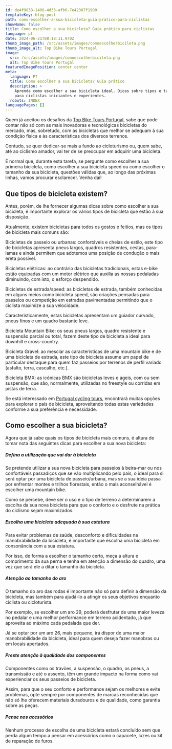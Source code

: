 ```yaml
---
id: de4f9838-1408-4d33-afb6-7e42387f1900
templateKey: blog-post
path: como-escolher-a-sua-bicicleta-guia-pratico-para-ciclistas
showHome: false
title: Como escolher a sua bicicleta? Guia prático para ciclistas
language: pt
date: 2024-06-21T08:18:11.970Z
thumb_image_path: /src/assets/images/comoescolherbicileta.png
thumb_image_alt: Top Bike Tours Portugal
image:
  src: /src/assets/images/comoescolherbicileta.png
  alt: Top Bike Tours Portugal
featuredImagePosition: center center
meta:
  language: PT
  title: Como escolher a sua bicicleta? Guia prático
  description: >
    Aprenda como escolher a sua bicicleta ideal. Dicas sobre tipos e tamanhos
    para ciclistas iniciantes e experientes.
  robots: INDEX
languagePages: []
---
```


Quem já aceitou os desafios da
[Top Bike Tours Portugal](https://www.topbiketoursportugal.com/), sabe que pode
contar não só com as mais inovadoras e tecnológicas bicicletas do mercado, mas,
sobretudo, com as bicicletas que melhor se adequam à sua condição física e às
características dos diversos terrenos.

Contudo, se quer dedicar-se mais a fundo ao cicloturismo ou, quem sabe, até ao
ciclismo amador, vai ter de se preocupar em adquirir uma bicicleta.

É normal que, durante esta tarefa, se pergunte como escolher a sua primeira
bicicleta, como escolher a sua bicicleta speed ou como escolher o tamanho da sua
bicicleta, questões válidas que, ao longo das próximas linhas, vamos procurar
esclarecer. Venha daí!

## Que tipos de bicicleta existem?

Antes, porém, de lhe fornecer algumas dicas sobre como escolher a sua bicicleta,
é importante explorar os vários tipos de bicicleta que estão à sua disposição.

Atualmente, existem bicicletas para todos os gostos e feitios, mas os tipos de
bicicleta mais comuns são:

Bicicletas de passeio ou urbanas: confortáveis e cheias de estilo, este tipo de
bicicletas apresenta pneus largos, quadros resistentes, cestas, para-lamas e
ainda permitem que adotemos uma posição de condução o mais ereta possível.

Bicicletas elétricas: ao contrário das bicicletas tradicionais, estas e-bike
estão equipadas com um motor elétrico que auxilia as nossas pedaladas
diminuindo, com isto, o esforço despendido.

Bicicletas de estrada/speed: as bicicletas de estrada, também conhecidas em
alguns meios como bicicleta speed, são criações pensadas para passeios ou
competição em estradas pavimentadas permitindo que o ciclista maximize a sua
velocidade.

Caracteristicamente, estas bicicletas apresentam um guiador curvado, pneus finos
e um quadro bastante leve.

Bicicleta Mountain Bike: os seus pneus largos, quadro resistente e suspensão
parcial ou total, fazem deste tipo de bicicleta a ideal para downhill e
cross-country.

Bicicleta Gravel: ao mesclar as características de uma mountain bike e de uma
bicicleta de estrada, este tipo de bicicleta assume um papel de particular
destaque para quem faz passeios por terrenos de perfil variado (asfalto, terra,
cascalho, etc.).

Bicicleta BMX: as icónicas BMX são bicicletas leves e ágeis, com ou sem
suspensão, que são, normalmente, utilizadas no freestyle ou corridas em pistas
de terra.

Se está interessado em
[Portugal cycling tours](https://www.topbiketoursportugal.com/), encontrará
muitas opções para explorar o país de bicicleta, aproveitando todas estas
variedades conforme a sua preferência e necessidade.

## Como escolher a sua bicicleta?

Agora que já sabe quais os tipos de bicicleta mais comuns, é altura de tomar
nota das seguintes dicas para escolher a sua nova bicicleta:

##### Defina a utilização que vai dar à bicicleta

Se pretende utilizar a sua nova bicicleta para passeios à beira-mar ou nos
confortáveis passadiços que se vão multiplicando pelo país, o ideal para si será
optar por uma bicicleta de passeio/urbana, mas se a sua ideia passa por
enfrentar montes e trilhos florestais, então o mais aconselhável é escolher uma
mountain bike.

Como se percebe, deve ser o uso e o tipo de terreno a determinarem a escolha da
sua nova bicicleta para que o conforto e o desfrute na prática do ciclismo sejam
maximizados.

##### Escolha uma bicicleta adequada à sua estatura

Para evitar problemas de saúde, desconforto e dificuldades na manobrabilidade da
bicicleta, é importante que escolha uma bicicleta em consonância com a sua
estatura.

Por isso, de forma a escolher o tamanho certo, meça a altura e comprimento da
sua perna e tenha em atenção a dimensão do quadro, uma vez que será ele a ditar
o tamanho da bicicleta.

##### Atenção ao tamanho do aro

O tamanho do aro das rodas é importante não só para definir a dimensão da
bicicleta, mas também para ajudá-lo a atingir os seus objetivos enquanto
ciclista ou cicloturista.

Por exemplo, se escolher um aro 29, poderá desfrutar de uma maior leveza no
pedalar e uma melhor performance em terreno acidentado, já que aproveita ao
máximo cada pedalada que der.

Já se optar por um aro 26, mais pequeno, irá dispor de uma maior manobrabilidade
da bicicleta, ideal para quem deseja fazer manobras ou em locais apertados.

##### Preste atenção à qualidade dos componentes

Componentes como os travões, a suspensão, o quadro, os pneus, a transmissão e
até o assento, têm um grande impacto na forma como vai experienciar os seus
passeios de bicicleta.

Assim, para que o seu conforto e performance sejam os melhores e evite
problemas, opte sempre por componentes de marcas reconhecidas que não só lhe
oferecem materiais duradouros e de qualidade, como garantia sobre as peças.

##### Pense nos acessórios

Nenhum processo de escolha de uma bicicleta estará concluído sem que perda algum
tempo a pensar em acessórios como o capacete, luzes ou kit de reparação de
furos.
